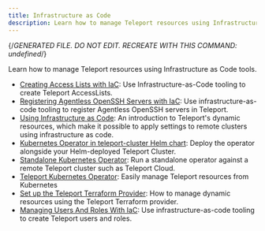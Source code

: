 ```yaml
---
title: Infrastructure as Code
description: Learn how to manage Teleport resources using Infrastructure as Code tools.
---
```


{/*GENERATED FILE. DO NOT EDIT. RECREATE WITH THIS COMMAND:
undefined*/}

Learn how to manage Teleport resources using Infrastructure as Code tools.

- [Creating Access Lists with IaC](infrastructure-as-code/access-list.mdx): Use Infrastructure-as-Code tooling to create Teleport AccessLists.
- [Registering Agentless OpenSSH Servers with IaC](infrastructure-as-code/agentless-ssh-servers.mdx): Use infrastructure-as-code tooling to register Agentless OpenSSH servers in Teleport.
- [Using Infrastructure as Code](infrastructure-as-code/overview.mdx): An introduction to Teleport's dynamic resources, which make it possible to apply settings to remote clusters using infrastructure as code.
- [Kubernetes Operator in teleport-cluster Helm chart](infrastructure-as-code/teleport-operator-helm.mdx): Deploy the operator alongside your Helm-deployed Teleport Cluster.
- [Standalone Kubernetes Operator](infrastructure-as-code/teleport-operator-standalone.mdx): Run a standalone operator against a remote Teleport cluster such as Teleport Cloud.
- [Teleport Kubernetes Operator](infrastructure-as-code/teleport-operator.mdx): Easily manage Teleport resources from Kubernetes
- [Set up the Teleport Terraform Provider](infrastructure-as-code/terraform-provider.mdx): How to manage dynamic resources using the Teleport Terraform provider.
- [Managing Users And Roles With IaC](infrastructure-as-code/user-and-role.mdx): Use infrastructure-as-code tooling to create Teleport users and roles.
